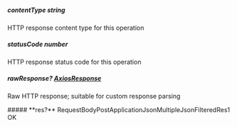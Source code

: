 
##### **contentType** string
HTTP response content type for this operation

##### **statusCode** number
HTTP response status code for this operation

##### **rawResponse?** [AxiosResponse](https://axios-http.com/docs/res_schema)
Raw HTTP response; suitable for custom response parsing

<Collapsible>
    ##### **res?** RequestBodyPostApplicationJsonMultipleJsonFilteredRes1
    OK
    <Collapsible.Break/>
    <RequestBodyPostApplicationJsonMultipleJsonFilteredRes1/>
</Collapsible>

